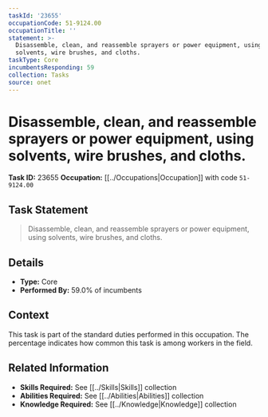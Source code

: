 ```yaml
---
taskId: '23655'
occupationCode: 51-9124.00
occupationTitle: ''
statement: >-
  Disassemble, clean, and reassemble sprayers or power equipment, using
  solvents, wire brushes, and cloths.
taskType: Core
incumbentsResponding: 59
collection: Tasks
source: onet
---
```

# Disassemble, clean, and reassemble sprayers or power equipment, using solvents, wire brushes, and cloths.

**Task ID:** 23655
**Occupation:** [[../Occupations|Occupation]] with code `51-9124.00`

## Task Statement

> Disassemble, clean, and reassemble sprayers or power equipment, using solvents, wire brushes, and cloths.

## Details

- **Type:** Core
- **Performed By:** 59.0% of incumbents

## Context

This task is part of the standard duties performed in this occupation. The percentage indicates how common this task is among workers in the field.

## Related Information

- **Skills Required:** See [[../Skills|Skills]] collection
- **Abilities Required:** See [[../Abilities|Abilities]] collection
- **Knowledge Required:** See [[../Knowledge|Knowledge]] collection

